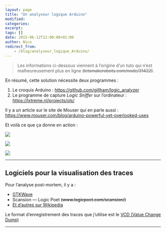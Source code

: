 ```yaml
---
layout: page
title: "Un analyseur logique Arduino"
modified:
categories:
excerpt:
tags: []
date: 2015-06-12T12:00:00+01:00
author: Nico
redirect_from:
    - /blog/analyseur_logique_Arduino/
---
```


> Les informations ci-dessous viennent à l’origine d’un tuto qui n’est malheureusement plus en ligne ~~(letsmakerobots.com/node/31422)~~.

En résumé, cette solution nécessite deux programmes :

1. Le croquis Arduino : <https://github.com/gillham/logic_analyzer>
2. Le programme de capture _Logic Sniffer_ sur l’ordinateur : <https://lxtreme.nl/projects/ols/>

Il y a un article sur le site de Mouser qui en parle aussi : <https://www.mouser.com/blog/arduino-powerful-yet-overlooked-uses>

Et voilà ce que ça donne en action :

![](../../files/2015-06-12-logic_sniffer/2015-04-22_analyseur_logique.png)

![](../../files/2015-06-12-logic_sniffer/2015-04-22_RF433_proto_1.jpg)

![](../../files/2015-06-12-logic_sniffer/2015-04-22_RF433_proto_2.jpg)

---

## Logiciels pour la visualisation des traces

Pour l’analyse post-mortem, il y a :

-   [GTKWave](https://gtkwave.sourceforge.net/)
-   Scansion — Logic Poet ~~(www.logicpoet.com/scansion/)~~
-   [Et d’autres sur Wikipedia](https://en.wikipedia.org/wiki/Waveform_viewer)

Le format d’enregistrement des traces que j’utilise est le [VCD (Value Change Dump)](https://en.wikipedia.org/wiki/Value_change_dump)

---
